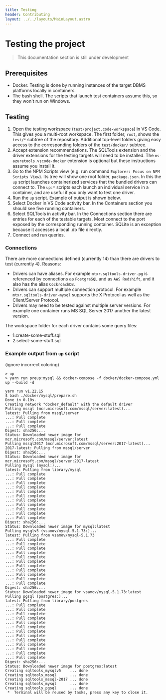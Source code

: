 ```yaml
---
title: Testing
header: Contributing
layout: ../../layouts/MainLayout.astro
---
```


# Testing the project

> This documentation section is still under development

## Prerequisites

- Docker. Testing is done by running instances of the target DBMS platforms locally in containers.
- The bash shell. The scripts that launch test containers assume this, so they won't run on Windows.

## Testing

1. Open the testing workspace (`test/project.code-workspace`) in VS Code. This gives you a multi-root workspace. The first folder, `root`, shows the `test/*` subtree of the repository. Additional top-level folders giving easy access to the corresponding folders of the `test/docker/` subtree.
2. Accept extension recommendations. The SQLTools extension and the driver extensions for the testing targets will need to be installed. The `ms-azuretools.vscode-docker` extension is optional but these instructions assume you install it.
3. Go to the NPM Scripts view (e.g. run command `Explorer: Focus on NPM Scripts View`). Its tree will show one root folder, `package.json`. In this the `up` script launches containerized services that the bundled drivers can connect to. The `up:*` scripts each launch an individual service in a container, and are useful if you only want to test one driver.
4. Run the `up` script. Example of output is shown below.
5. Select Docker in VS Code activity bar. In the Containers section you should see five running containers.
6. Select SQLTools in activity bar. In the Connections section there are entries for each of the testable targets. Most connect to the port exposed by the corresponding running container. SQLite is an exception because it accesses a local .db file directly.
7. Connect and run queries.

### Connections

There are more connections defined (currently 14) than there are drivers to test (currently 4). Reasons:

- Drivers can have aliases. For example `mtxr.sqltools-driver-pg` is referenced by connections as `PostgreSQL` and as `AWS Redshift`, and it also has the alias `CockroachDB`.
- Drivers can support multiple connection protocol. For example `mtxr.sqltools-driver-mysql` supports the X Protocol as well as the Client/Server Protocol.
- Drivers may need to be tested against multiple server versions. For example one container runs MS SQL Server 2017 another the latest version.

The workspace folder for each driver contains some query files:

- 1.create-some-stuff.sql
- 2.select-some-stuff.sql

### Example output from `up` script

(ignore incorrect coloring)

```
> up
> yarn run preup:mysql && docker-compose -f docker/docker-compose.yml up --build -d

yarn run v1.22.15
$ bash ./docker/mysql/prepare.sh
Done in 0.10s.
Creating network "docker_default" with the default driver
Pulling mssql (mcr.microsoft.com/mssql/server:latest)...
latest: Pulling from mssql/server
...: Pull complete
...: Pull complete
...: Pull complete
Digest: sha256:...
Status: Downloaded newer image for mcr.microsoft.com/mssql/server:latest
Pulling mssql2017 (mcr.microsoft.com/mssql/server:2017-latest)...
2017-latest: Pulling from mssql/server
Digest: sha256:...
Status: Downloaded newer image for mcr.microsoft.com/mssql/server:2017-latest
Pulling mysql (mysql:)...
latest: Pulling from library/mysql
...: Pull complete
...: Pull complete
...: Pull complete
...: Pull complete
...: Pull complete
...: Pull complete
...: Pull complete
...: Pull complete
...: Pull complete
...: Pull complete
...: Pull complete
Digest: sha256:...
Status: Downloaded newer image for mysql:latest
Pulling mysqlv5 (vsamov/mysql-5.1.73:)...
latest: Pulling from vsamov/mysql-5.1.73
...: Pull complete
...: Pull complete
...: Pull complete
...: Pull complete
...: Pull complete
...: Pull complete
...: Pull complete
...: Pull complete
...: Pull complete
...: Pull complete
...: Pull complete
Digest: sha256:...
Status: Downloaded newer image for vsamov/mysql-5.1.73:latest
Pulling pgsql (postgres:)...
latest: Pulling from library/postgres
...: Pull complete
...: Pull complete
...: Pull complete
...: Pull complete
...: Pull complete
...: Pull complete
...: Pull complete
...: Pull complete
...: Pull complete
...: Pull complete
...: Pull complete
...: Pull complete
...: Pull complete
Digest: sha256:...
Status: Downloaded newer image for postgres:latest
Creating sqltools_mysqlv5    ... done
Creating sqltools_mssql      ... done
Creating sqltools_mssql-2017 ... done
Creating sqltools_mysql      ... done
Creating sqltools_pgsql      ... done
 *  Terminal will be reused by tasks, press any key to close it.
```
